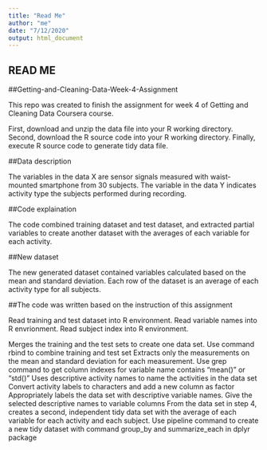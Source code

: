 ```yaml
---
title: "Read Me"
author: "me"
date: "7/12/2020"
output: html_document
---
```


## READ ME

##Getting-and-Cleaning-Data-Week-4-Assignment

This repo was created to finish the assignment for week 4 of Getting and Cleaning Data Coursera course.

First, download and unzip the data file into your R working directory.
Second, download the R source code into your R working directory.
Finally, execute R source code to generate tidy data file.

##Data description

The variables in the data X are sensor signals measured with waist-mounted smartphone from 30 subjects. The variable in the data Y indicates activity type the subjects performed during recording.

##Code explaination

The code combined training dataset and test dataset, and extracted partial variables to create another dataset with the averages of each variable for each activity.

##New dataset

The new generated dataset contained variables calculated based on the mean and standard deviation. Each row of the dataset is an average of each activity type for all subjects.

##The code was written based on the instruction of this assignment

Read training and test dataset into R environment. Read variable names into R envrionment. Read subject index into R environment.

Merges the training and the test sets to create one data set. Use command rbind to combine training and test set
Extracts only the measurements on the mean and standard deviation for each measurement. Use grep command to get column indexes for variable name contains "mean()" or "std()"
Uses descriptive activity names to name the activities in the data set Convert activity labels to characters and add a new column as factor
Appropriately labels the data set with descriptive variable names. Give the selected descriptive names to variable columns
From the data set in step 4, creates a second, independent tidy data set with the average of each variable for each activity and each subject. Use pipeline command to create a new tidy dataset with command group_by and summarize_each in dplyr package
